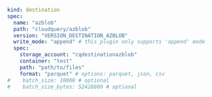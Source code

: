 ```yaml copy
kind: destination
spec:
  name: "azblob"
  path: "cloudquery/azblob"
  version: "VERSION_DESTINATION_AZBLOB"
  write_mode: "append" # this plugin only supports 'append' mode
  spec:
    storage_account: "cqdestinationazblob"
    container: "test"
    path: "path/to/files"
    format: "parquet" # options: parquet, json, csv
#    batch_size: 10000 # optional
#    batch_size_bytes: 52428800 # optional
```